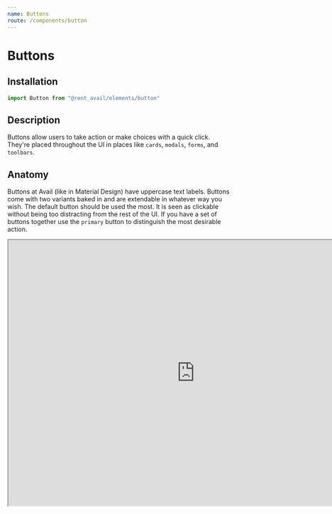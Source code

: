 ```yaml
---
name: Buttons
route: /components/button
---
```



# Buttons

<Status status="production" />

## Installation

```js
import Button from "@rent_avail/elements/button"
```

## Description

Buttons allow users to take action or make choices with a quick click. They're placed
throughout the UI in places like `cards`, `modals`, `forms`, and `toolbars`.

## Anatomy

Buttons at Avail (like in Material Design) have uppercase text labels. Buttons come with
two variants baked in and are extendable in whatever way you wish. The default button
should be used the most. It is seen as clickable without being too distracting from the
rest of the UI. If you have a set of buttons together use the `primary` button to
distinguish the most desirable action.

<iframe
  style={{ border: "none" }}
  width="840"
  height="600"
  src="https://www.figma.com/embed?embed_host=share&url=https%3A%2F%2Fwww.figma.com%2Ffile%2FRqpXARK3vSrZbzWw6GrEnKqg%2FProduct%3Fnode-id%3D802%253A1599"
  allowFullScreen
/>

1. Border
2. Background

### Props

<Prop name="primary" type="boolean" defaultValue="false">
  A boolean attribute to determine the visual weight of a button.
</Prop>
<Prop name="subtle" type="boolean" defaultValue="false">
  A boolean attribute to determine the visual weight of a button. Is overrriden by
  primary.
</Prop>
<Prop name="color" type="string">
  An override to change the border (or background if primary) color of a button.
</Prop>
<Prop name="textColor" type="string">
  An override needed for the hover state or primary state of the text within a button if
  the <code>color</code> prop is used.
</Prop>

## Usage

<Playground>
  <Button>Hello World</Button>
  <Button primary>schedule payment</Button>
  <Button danger>dont click me</Button>
</Playground>

#### Buttons can also be passed `color` and `textColor` props to customize them.

<Playground>
  <Button primary color={colors.gold_500} textColor={colors.gold_900}>
    oh you fancy huh
  </Button>
</Playground>

## Extension

If you need the look and feel of a button need it to be a link you can do so by using the
`as` prop. You can inspect the element below and see that it's rendering an anchor tag.

This will work with most any element, including react components, as long as it passes on
its `className` prop.

<Playground>
  <Button as="a" href="https://avail.co">
    I'm really a link
  </Button>
</Playground>
